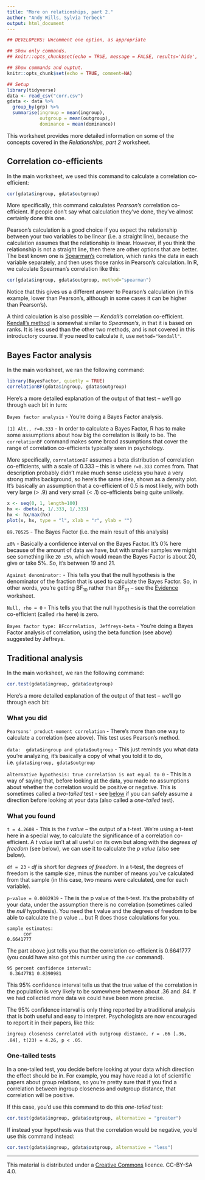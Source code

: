 ```yaml
---
title: "More on relationships, part 2."
author: "Andy Wills, Sylvia Terbeck"
output: html_document
---
```


```r
## DEVELOPERS: Uncomment one option, as appropriate

## Show only commands.
## knitr::opts_chunk$set(echo = TRUE, message = FALSE, results='hide', fig.keep = 'none', comment=NA)

## Show commands and ouptut.
knitr::opts_chunk$set(echo = TRUE, comment=NA)

## Setup
library(tidyverse)
data <- read_csv("corr.csv")
gdata <- data %>% 
  group_by(grp) %>%
  summarise(ingroup = mean(ingroup),
            outgroup = mean(outgroup),
            dominance = mean(dominance))
```

This worksheet provides more detailed information on some of the concepts covered in the _Relationships, part 2_ worksheet.

## Correlation co-efficients

In the main worksheet, we used this command to calculate a correlation co-efficient:

```r
cor(gdata$ingroup, gdata$outgroup)
```

More specifically, this command calculates _Pearson's_ correlation co-efficient. If people don't say what calculation they've done, they've almost certainly done this one. 

Pearson's calculation is a good choice if you expect the relationship between your two variables to be linear (i.e. a straight line), because the calculation assumes that the relationship _is_ linear. However, if you think the relationship is not a straight line, then there are other options that are better. The best known one is [Spearman's](https://en.wikipedia.org/wiki/Spearman%27s_rank_correlation_coefficient) correlation, which ranks the data in each variable separately, and then uses those ranks in Pearson's calculation. In R, we calculate Spearman's correlation like this:

```r
cor(gdata$ingroup, gdata$outgroup, method="spearman")
```

Notice that this gives us a different answer to Pearson's calculation (in this example, lower than Pearson's, although in some cases it can be higher than Pearson's). 

A third calculation is also possible --- _Kendall's_ correlation co-efficient. [Kendall's method](https://en.wikipedia.org/wiki/Kendall_rank_correlation_coefficient) is somewhat similar to _Spearman's_, in that it is based on ranks. It is less used than the other two methods, and is not covered in this introductory course. If you need to calculate it, use `method="kendall"`.

## Bayes Factor analysis

In the main worksheet, we ran the following command:

```r
library(BayesFactor, quietly = TRUE)
correlationBF(gdata$ingroup, gdata$outgroup)
```

Here's a more detailed explanation of the output of that test -- we'll go through each bit in turn:

`Bayes factor analysis` - You're doing a Bayes Factor analysis.

`[1] Alt., r=0.333` - In order to calculate a Bayes Factor, R has to make some assumptions about how big the correlation is likely to be. The `correlationBF` command makes some broad assumptions that cover the range of correlation co-efficients typically seen in psychology. 

More specifically, `correlationBF` assumes a beta distribution of correlation co-efficients, with a scale of 0.333 -- this is where `r=0.333` comes from. That description probably didn't make much sense useless you have a very strong maths background, so here's the same idea, shown as a density plot. It's basically an assumption that a co-efficient of 0.5 is most likely, with both very large (> .9) and very small (< .1) co-efficients being quite unlikely. 

```r
x <- seq(0, 1, length=100)
hx <- dbeta(x, 1/.333, 1/.333)
hx <- hx/max(hx)
plot(x, hx, type = "l", xlab = "r", ylab = "")
```

`89.70525` - The Bayes Factor (i.e. the main result of this analysis)

`±0%` - Basically a confidence interval on the Bayes Factor. It's 0% here because of the amount of data we have, but with smaller samples we might see something like `20 ±5%`, which would mean the Bayes Factor is about 20, give or take 5%. So, it's between 19 and 21.

`Against denominator:` - This tells you that the null hypothesis is the denominator of the fraction that is used to calculate the Bayes Factor. So, in other words, you're getting BF~10~ rather than BF~01~ -- see the [Evidence](evidence.html) worksheet.

`Null, rho = 0` - This tells you that the null hypothesis is that the correlation co-efficient (called `rho` here) is zero.  

`Bayes factor type: BFcorrelation, Jeffreys-beta` - You're doing a Bayes Factor analysis of correlation, using the beta function (see above) suggested by Jeffreys.

## Traditional analysis

In the main worksheet, we ran the following command:

```r
cor.test(gdata$ingroup, gdata$outgroup)
```

Here's a more detailed explanation of the output of that test -- we'll go through each bit:

### What you did

`Pearsons' product-moment correlation` - There's more than one way to calculate a correlation (see above). This test uses Pearson's method.

`data:  gdata$ingroup and gdata$outgroup` - This just reminds you what data you're analyzing, it's basically a copy of what you told it to do, i.e. `gdata$ingroup, gdata$outgroup`

`alternative hypothesis: true correlation is not equal to 0` - This is a way of saying that, before looking at the data, you made no assumptions about whether the correlation would be positive or negative.  This is sometimes called a _two-tailed_ test - see [below](#one-tail) if you can safely assume a direction before looking at your data (also called a _one-tailed_ test).

### What you found

`t = 4.2608` - This is the _t value_ -- the output of a t-test. We're using a t-test here in a special way, to calculate the significance of a correlation co-efficient. A _t value_ isn't at all useful on its own but along with the _degrees of freedom_ (see below), we can use it to calculate the _p value_ (also see below). 

`df = 23` - _df_ is short for _degrees of freedom_. In a t-test, the degrees of freedom is the sample size, minus the number of means you've calculated from that sample (in this case, two means were calculated, one for each variable). 

`p-value = 0.0002939` - The is the p value of the t-test. It's the probability of your data, under the assumption there is no correlation (sometimes called the _null_ hypothesis). You need the t value and the degrees of freedom to be able to calculate the p value ... but R does those calculations for you. 

``` 
sample estimates:
      cor 
0.6641777  
```

The part above just tells you that the correlation co-efficient is 0.6641777 (you could have also got this number using the `cor` command).

```
95 percent confidence interval:
 0.3647781 0.8390981
```

This 95% confidence interval tells us that the true value of the correlation in the population is very likely to be somewhere between about .36 and .84. If we had collected more data we could have been more precise.  

The 95% confidence interval is only thing reported by a traditional analysis that is both useful and easy to interpret. Psychologists are now encouraged to report it in their papers, like this:

`ingroup closeness correlated with outgroup distance, r = .66 [.36, .84], t(23) = 4.26, p < .05`.

<a name="one-tail"></a>

### One-tailed tests

In a one-tailed test, you decide before looking at your data which direction the effect should be in. For example, you may have read a lot of scientific papers about group relations, so you're pretty sure that if you find a correlation between ingroup closeness and outgroup distance, that correlation will be positive. 

If this case, you'd use this command to do this _one-tailed_ test:

```r
cor.test(gdata$ingroup, gdata$outgroup, alternative = "greater")
```

If instead your hypothesis was that the correlation would be negative, you'd use this command instead:

```r
cor.test(gdata$ingroup, gdata$outgroup, alternative = "less")
```

___

This material is distributed under a [Creative Commons](https://creativecommons.org/) licence. CC-BY-SA 4.0. 


